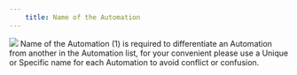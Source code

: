```yaml
---
    title: Name of the Automation
---
```


![](https://t3837933.p.clickup-attachments.com/t3837933/66a8e53b-754b-47f9-88b9-28277eec8cbd/11.png)
Name of the Automation (1) is required to differentiate an Automation from another in the Automation list, for your convenient please use a Unique or Specific name for each Automation to avoid conflict or confusion.
